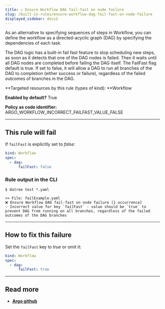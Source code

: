 ```yaml
---
title: ☑️ Ensure Workflow DAG fail-fast on node failure
slug: /built-in-rules/ensure-workflow-dag-fail-fast-on-node-failure
displayed_sidebar: docs2
---
```


As an alternative to specifying sequences of steps in Workflow, you can define the workflow as a directed-acyclic graph (DAG) by specifying the dependencies of each task.

The DAG logic has a built-in fail fast feature to stop scheduling new steps, as soon as it detects that one of the DAG nodes is failed. Then it waits until all DAG nodes are completed before failing the DAG itself. The FailFast flag default is true. If set to false, it will allow a DAG to run all branches of the DAG to completion (either success or failure), regardless of the failed outcomes of branches in the DAG.

**Targeted resources by this rule (types of kind): **Workflow

**Enabled by default?** True

**Policy as code identifier:** ARGO_WORKFLOW_INCORRECT_FAILFAST_VALUE_FALSE

---

## This rule will fail

If `failFast` is explicitly set to *false*:

```yaml
kind: Workflow
spec:
  - dag:
      failFast: false
```

### Rule output in the CLI

```none
$ datree test *.yaml

>> File: failExample.yaml
❌ Ensure Workflow DAG fail-fast on node failure [1 occurrence]
💡 Incorrect value for key `failFast` - value should be `true` to prevent DAG from running on all branches, regardless of the failed outcomes of the DAG branches
```

---

## **How to fix this failure**

Set the `failFast` key to *true* or omit it:

```yaml
kind: Workflow
spec:
  - dag:
      failFast: true
```

---

## Read more

- [**Argo github**](https://github.com/argoproj/argo-workflows/blob/master/examples/dag-disable-failFast.yaml)
